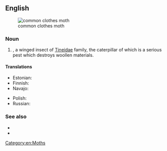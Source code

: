==English==
[[File:Tineola bisselliella.JPG|thumb|common clothes moth]]

===Noun===
{{en-noun|head=[[common]] [[clothes moth]]}}

# {{taxlink|Tineola bisselliella|species|noshow=1}}, a winged insect of [[Tineidae]] family, the caterpillar of which is a serious pest which destroys woollen materials.

====Translations====
{{trans-top|type of moth}}
* Estonian: {{t|et|riidekoi}}
* Finnish: {{t+|fi|vaatekoi}}
* Navajo: {{t|nv|chʼosh ałchozhii}}
{{trans-mid}}
* Polish: {{t+|pl|mól|m}}
* Russian: {{t+|ru|моль|f}}
{{trans-bottom}}

===See also===
* {{pedia|Tineola bisselliella}}
* {{specieslite|Tineola bisselliella}}

[[Category:en:Moths]]